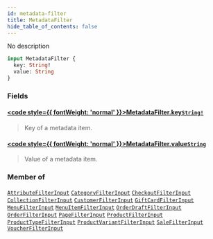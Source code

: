 ```yaml
---
id: metadata-filter
title: MetadataFilter
hide_table_of_contents: false
---
```








No description

```graphql
input MetadataFilter {
  key: String!
  value: String
}
```


### Fields

#### [<code style={{ fontWeight: 'normal' }}>MetadataFilter.<b>key</b></code>](#)<Bullet />[`String!`](../../../developer/api-reference/scalars/string) <Badge class="secondary" text="non-null"/> <Badge class="secondary" text="scalar"/>
> Key of a metadata item.
> 

#### [<code style={{ fontWeight: 'normal' }}>MetadataFilter.<b>value</b></code>](#)<Bullet />[`String`](../../../developer/api-reference/scalars/string) <Badge class="secondary" text="scalar"/>
> Value of a metadata item.
> 



### Member of

[`AttributeFilterInput`](../../../developer/api-reference/inputs/attribute-filter-input)  <Badge class="secondary" text="input"/><Bullet />[`CategoryFilterInput`](../../../developer/api-reference/inputs/category-filter-input)  <Badge class="secondary" text="input"/><Bullet />[`CheckoutFilterInput`](../../../developer/api-reference/inputs/checkout-filter-input)  <Badge class="secondary" text="input"/><Bullet />[`CollectionFilterInput`](../../../developer/api-reference/inputs/collection-filter-input)  <Badge class="secondary" text="input"/><Bullet />[`CustomerFilterInput`](../../../developer/api-reference/inputs/customer-filter-input)  <Badge class="secondary" text="input"/><Bullet />[`GiftCardFilterInput`](../../../developer/api-reference/inputs/gift-card-filter-input)  <Badge class="secondary" text="input"/><Bullet />[`MenuFilterInput`](../../../developer/api-reference/inputs/menu-filter-input)  <Badge class="secondary" text="input"/><Bullet />[`MenuItemFilterInput`](../../../developer/api-reference/inputs/menu-item-filter-input)  <Badge class="secondary" text="input"/><Bullet />[`OrderDraftFilterInput`](../../../developer/api-reference/inputs/order-draft-filter-input)  <Badge class="secondary" text="input"/><Bullet />[`OrderFilterInput`](../../../developer/api-reference/inputs/order-filter-input)  <Badge class="secondary" text="input"/><Bullet />[`PageFilterInput`](../../../developer/api-reference/inputs/page-filter-input)  <Badge class="secondary" text="input"/><Bullet />[`ProductFilterInput`](../../../developer/api-reference/inputs/product-filter-input)  <Badge class="secondary" text="input"/><Bullet />[`ProductTypeFilterInput`](../../../developer/api-reference/inputs/product-type-filter-input)  <Badge class="secondary" text="input"/><Bullet />[`ProductVariantFilterInput`](../../../developer/api-reference/inputs/product-variant-filter-input)  <Badge class="secondary" text="input"/><Bullet />[`SaleFilterInput`](../../../developer/api-reference/inputs/sale-filter-input)  <Badge class="secondary" text="input"/><Bullet />[`VoucherFilterInput`](../../../developer/api-reference/inputs/voucher-filter-input)  <Badge class="secondary" text="input"/>



